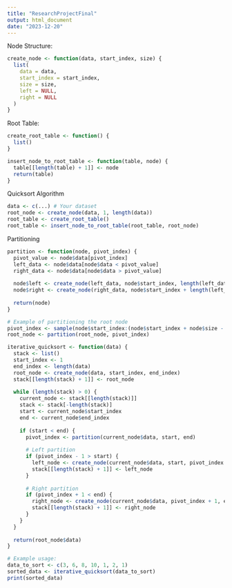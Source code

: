 ```yaml
---
title: "ResearchProjectFinal"
output: html_document
date: "2023-12-20"
---
```


Node Structure:

```r
create_node <- function(data, start_index, size) {
  list(
    data = data,
    start_index = start_index,
    size = size,
    left = NULL,
    right = NULL
  )
}

```


Root Table:
```r
create_root_table <- function() {
  list()
}

insert_node_to_root_table <- function(table, node) {
  table[[length(table) + 1]] <- node
  return(table)
}

```


Quicksort Algorithm
```r
data <- c(...) # Your dataset
root_node <- create_node(data, 1, length(data))
root_table <- create_root_table()
root_table <- insert_node_to_root_table(root_table, root_node)

```

Partitioning

```r
partition <- function(node, pivot_index) {
  pivot_value <- node$data[pivot_index]
  left_data <- node$data[node$data < pivot_value]
  right_data <- node$data[node$data > pivot_value]
  
  node$left <- create_node(left_data, node$start_index, length(left_data))
  node$right <- create_node(right_data, node$start_index + length(left_data) + 1, length(right_data))
  
  return(node)
}

# Example of partitioning the root node
pivot_index <- sample(node$start_index:(node$start_index + node$size - 1), 1)
root_node <- partition(root_node, pivot_index)

```

```r
iterative_quicksort <- function(data) {
  stack <- list()
  start_index <- 1
  end_index <- length(data)
  root_node <- create_node(data, start_index, end_index)
  stack[[length(stack) + 1]] <- root_node
  
  while (length(stack) > 0) {
    current_node <- stack[[length(stack)]]
    stack <- stack[-length(stack)]
    start <- current_node$start_index
    end <- current_node$end_index
    
    if (start < end) {
      pivot_index <- partition(current_node$data, start, end)
      
      # Left partition
      if (pivot_index - 1 > start) {
        left_node <- create_node(current_node$data, start, pivot_index - 1)
        stack[[length(stack) + 1]] <- left_node
      }
      
      # Right partition
      if (pivot_index + 1 < end) {
        right_node <- create_node(current_node$data, pivot_index + 1, end)
        stack[[length(stack) + 1]] <- right_node
      }
    }
  }
  
  return(root_node$data)
}

# Example usage:
data_to_sort <- c(3, 6, 8, 10, 1, 2, 1)
sorted_data <- iterative_quicksort(data_to_sort)
print(sorted_data)

```



